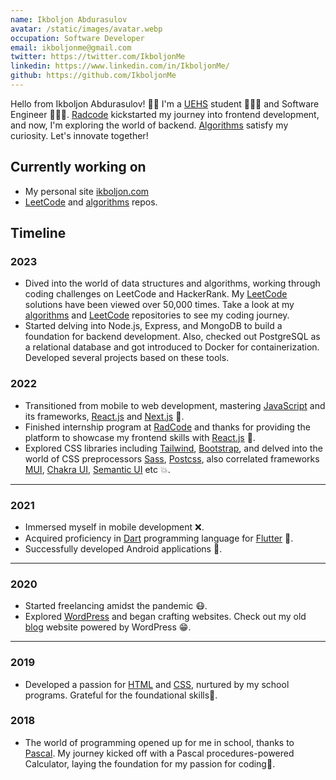 ```yaml
---
name: Ikboljon Abdurasulov
avatar: /static/images/avatar.webp
occupation: Software Developer
email: ikboljonme@gmail.com
twitter: https://twitter.com/IkboljonMe
linkedin: https://www.linkedin.com/in/IkboljonMe/
github: https://github.com/IkboljonMe
---
```


Hello from Ikboljon Abdurasulov! 👋🏻 I'm a [UEHS](https://vizja.pl/en/) student 🧑🏻‍🎓 and Software Engineer 👨🏻‍💻. [Radcode](https://www.radcode.co/) kickstarted my journey into frontend development, and now, I'm exploring the world of backend. [Algorithms](https://github.com/IkboljonMe/javascript-algorithms) satisfy my curiosity. Let's innovate together!

## Currently working on

- My personal site [ikboljon.com](/)
- [LeetCode](https://github.com/IkboljonMe/leetcode) and [algorithms](https://github.com/IkboljonMe/javascript-algorithms) repos.

## Timeline

### 2023

- Dived into the world of data structures and algorithms, working through coding challenges on LeetCode and HackerRank. My [LeetCode](https://leetcode.com/ikboljonme/) solutions have been viewed over 50,000 times. Take a look at my [algorithms](https://github.com/IkboljonMe/javascript-algorithms) and [LeetCode](https://github.com/IkboljonMe/leetcode) repositories to see my coding journey.
- Started delving into Node.js, Express, and MongoDB to build a foundation for backend development. Also, checked out PostgreSQL as a relational database and got introduced to Docker for containerization. Developed several projects based on these tools.

### 2022

- Transitioned from mobile to web development, mastering [JavaScript](https://www.w3schools.com/js/) and its frameworks, [React.js](https://react.dev/) and [Next.js](https://nextjs.org/) 🔄.
- Finished internship program at [RadCode](https://www.radcode.co/) and thanks for providing the platform to showcase my frontend skills with [React.js](https://react.dev/) 🎉.
- Explored CSS libraries including [Tailwind](https://tailwindcss.com/docs/installation), [Bootstrap](https://getbootstrap.com/), and delved into the world of CSS preprocessors [Sass](https://sass-lang.com/), [Postcss](https://postcss.org/), also correlated frameworks [MUI](https://mui.com/), [Chakra UI](https://chakra-ui.com/), [Semantic UI](https://semantic-ui.com/) etc 💥.

---

### 2021

- Immersed myself in mobile development ❌.
- Acquired proficiency in [Dart](https://dart.dev/guides) programming language for [Flutter](https://docs.flutter.dev/) 🎉.
- Successfully developed Android applications 📱.

---

### 2020

- Started freelancing amidst the pandemic 😷.
- Explored [WordPress](https://wordpress.com/) and began crafting websites. Check out my old [blog](http://abdurasulov.unaux.com/) website powered by WordPress 😁.

---

### 2019

- Developed a passion for [HTML](https://developer.mozilla.org/en-US/docs/Web/HTML) and [CSS](https://developer.mozilla.org/en-US/docs/Web/CSS), nurtured by my school programs. Grateful for the foundational skills🎉.

### 2018

- The world of programming opened up for me in school, thanks to [Pascal](https://www.freepascal.org/docs.html). My journey kicked off with a Pascal procedures-powered Calculator, laying the foundation for my passion for coding🎉.
